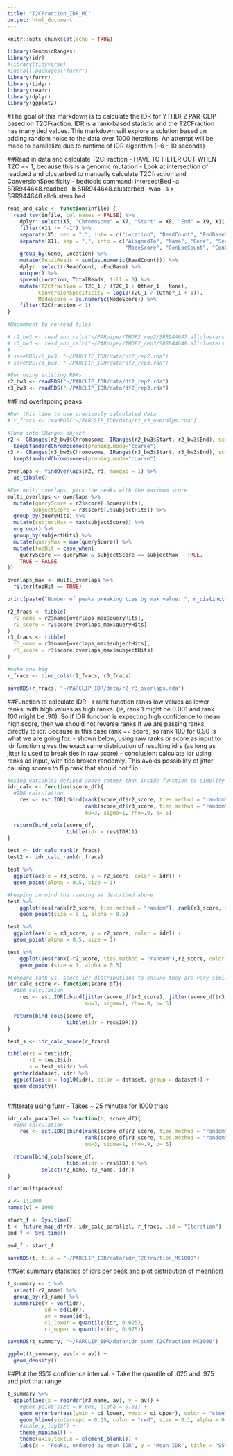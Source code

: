 ```yaml
---
title: "T2CFraction_IDR_MC"
output: html_document
---
```


```r
knitr::opts_chunk$set(echo = TRUE)

library(GenomicRanges)
library(idr)
#library(tidyverse)
#install.packages("furrr")
library(furrr)
library(tidyr)
library(readr)
library(dplyr)
library(ggplot2)
```

#The goal of this markdown is to calculate the IDR for YTHDF2 PAR-CLIP based on T2CFraction. IDR is a rank-based statistic and the T2CFraction has many tied values. This markdown will explore a solution based on adding random noise to the data over 1000 iterations. An attempt will be made to parallelize due to runtime of IDR algorithm (~6 - 10 seconds)

##Read in data and calculate T2CFraction
 - HAVE TO FILTER OUT WHEN T2C == 1, because this is a genomic mutation
 - Look at intersection of readbed and clusterbed to manually calculate T2Cfraction and ConversionSpecificity
 - bedtools command: intersectBed -a SRR944648.readbed -b SRR944648.clusterbed -wao -s > SRR944648.allclusters.bed
```r
read_and_calc <- function(infile) {
  read_tsv(infile, col_names = FALSE) %>%
    dplyr::select(X5, "Chromosome" = X7, "Start" = X8, "End" = X9, X11, "Strand" = X12) %>%
    filter(X11 != "-1") %>%
    separate(X5, sep = ",", into = c("Location", "ReadCount", "EndBase")) %>%
    separate(X11, sep = ",", into = c("AlignedTo", "Name", "Gene", "Seq", "Reads", "ModeLocation", 
                                      "ModeScore", "ConLocCount", "ConEvCount", "NonConEvCount", "Annotation")) %>%
    group_by(Gene, Location) %>%
    mutate(TotalReads = sum(as.numeric(ReadCount))) %>%
    dplyr::select(-ReadCount, -EndBase) %>%
    unique() %>%
    spread(Location, TotalReads, fill = 0) %>%
    mutate(T2Cfraction = T2C_1 / (T2C_1 + Other_1 + None),
          ConversionSpecificity = log10(T2C_1 / (Other_1 + 1)),
          ModeScore = as.numeric(ModeScore)) %>%
    filter(T2Cfraction < 1)
}

#Uncomment to re-read files

# r2_bw3 <- read_and_calc("~/PARpipe/YTHDF2_rep2/SRR944647.allclusters.bed")
# r3_bw3 <- read_and_calc("~/PARpipe/YTHDF2_rep3/SRR944648.allclusters.bed")
# 
# saveRDS(r2_bw3, "~/PARCLIP_IDR/data/df2_rep2.rda")
# saveRDS(r3_bw3, "~/PARCLIP_IDR/data/df2_rep3.rda")

#For using existing RDAs
r2_bw3 <- readRDS("~/PARCLIP_IDR/data/df2_rep2.rda")
r3_bw3 <- readRDS("~/PARCLIP_IDR/data/df2_rep3.rda")

```

##Find overlapping peaks

```r
#Run this line to use previously calculated data
# r_fracs <- readRDS("~/PARCLIP_IDR/data/r2_r3_overalps.rda")

#Turn into GRanges object
r2 <- GRanges(r2_bw3$Chromosome, IRanges(r2_bw3$Start, r2_bw3$End), score=r2_bw3$T2Cfraction, name = r2_bw3$Gene) %>%
  keepStandardChromosomes(pruning.mode="coarse")
r3 <- GRanges(r3_bw3$Chromosome, IRanges(r3_bw3$Start, r3_bw3$End), score=r3_bw3$T2Cfraction, name = r3_bw3$Gene) %>%
  keepStandardChromosomes(pruning.mode="coarse")

overlaps <- findOverlaps(r2, r3, maxgap = 1) %>%
  as_tibble()

#For multi overlaps, pick the peaks with the maximum score
multi_overlaps <- overlaps %>%
  mutate(queryScore = r2$score[.$queryHits],
        subjectScore = r3$score[.$subjectHits]) %>%
  group_by(queryHits) %>%
  mutate(subjectMax = max(subjectScore)) %>%
  ungroup() %>%
  group_by(subjectHits) %>%
  mutate(queryMax = max(queryScore)) %>%
  mutate(topHit = case_when(
    queryScore == queryMax & subjectScore == subjectMax ~ TRUE,
    TRUE ~ FALSE
))

overlaps_max <- multi_overlaps %>%
  filter(topHit == TRUE)

print(paste("Number of peaks breaking ties by max value: ", n_distinct(overlaps_max$queryHits)))

r2_fracs <- tibble(
  r2_name = r2$name[overlaps_max$queryHits],
  r2_score = r2$score[overlaps_max$queryHits]
)
r3_fracs <- tibble(
  r3_name = r3$name[overlaps_max$subjectHits],
  r3_score = r3$score[overlaps_max$subjectHits]
)

#make one big 
r_fracs <- bind_cols(r2_fracs, r3_fracs)

saveRDS(r_fracs, "~/PARCLIP_IDR/data/r2_r3_overlaps.rda")

```


##Function to calculate IDR
 - r rank function ranks low values as lower ranks, with high values as high ranks. (ie, rank 1 might be 0.001 and rank 100 might be .90). So if IDR function is expecting high confidence to mean high score, then we should not reverse ranks if we are passing ranks directly to idr. Because in this case rank == score, so rank 100 for 0.90 is what we are going for.
 - shown below, using raw ranks or score as input to idr function gives the exact same distribution of resulting idrs (as long as jitter is used to break ties in raw score)
 - conclusion: calculate idr using ranks as input, with ties broken randomly. This avoids possibility of jitter causing scores to flip rank that should not flip.
```r
#using variables defined above rather than inside function to simplify furrr call below
idr_calc <- function(score_df){
  #IDR calculation
    res <- est.IDR(cbind(rank(score_df$r2_score, ties.method = "random"), 
                         rank(score_df$r3_score, ties.method = "random")), 
                         mu=3, sigma=1, rho=.9, p=.5)

  return(bind_cols(score_df,
                   tibble(idr = res$IDR)))
}

test <- idr_calc_rank(r_fracs)
test2 <- idr_calc_rank(r_fracs)

test %>%
  ggplot(aes(x = r3_score, y = r2_score, color = idr)) +
  geom_point(alpha = 0.5, size = 1)

#keeping in mind the ranking as described above
test %>%
    ggplot(aes(rank(r2_score, ties.method = "random"), rank(r3_score, ties.method = "random"), color = idr)) +
    geom_point(size = 0.1, alpha = 0.5)

test %>%
  ggplot(aes(x = r3_score, y = r2_score, color = idr)) +
  geom_point(alpha = 0.5, size = 1)

test %>%
    ggplot(aes(rank(-r2_score, ties.method = "random"),r2_score, color = idr)) +
    geom_point(size = 1, alpha = 0.5)

#Compare rank vs. score idr distributions to ensure they are very similar
idr_calc_score <- function(score_df){
  #IDR calculation
    res <- est.IDR(cbind(jitter(score_df$r2_score), jitter(score_df$r3_score)), 
                         mu=3, sigma=1, rho=.9, p=.5)

  return(bind_cols(score_df,
                   tibble(idr = res$IDR)))
}

test_s <- idr_calc_score(r_fracs)

tibble(r1 = test$idr,
       r2 = test2$idr,
       s = test_s$idr) %>%
  gather(dataset, idr) %>%
  ggplot(aes(x = log10(idr), color = dataset, group = dataset)) +
  geom_density()
  
```

##Iterate using furrr
 - Takes ~ 25 minutes for 1000 trials
```r
idr_calc_parallel <- function(n, score_df){
  #IDR calculation
    res <- est.IDR(cbind(rank(score_df$r2_score, ties.method = "random"), 
                         rank(score_df$r3_score, ties.method = "random")), 
                         mu=3, sigma=1, rho=.9, p=.5)

  return(bind_cols(score_df,
                   tibble(idr = res$IDR)) %>%
           select(r2_name, r3_name, idr))
}

plan(multiprocess)

v <- 1:1000
names(v) = 1000

start_f <- Sys.time()
t <- future_map_dfr(v, idr_calc_parallel, r_fracs, .id = "Iteration")
end_f <- Sys.time()

end_f - start_f

saveRDS(t, file = "~/PARCLIP_IDR/data/idr_T2Cfraction_MC1000")
```

##Get summary statistics of idrs per peak and plot distribution of mean(idr)
```r
t_summary <- t %>%
  select(-r2_name) %>%
  group_by(r3_name) %>%
  summarize(v = var(idr),
            sd = sd(idr),
            av = mean(idr),
            ci_lower = quantile(idr, 0.025),
            ci_upper = quantile(idr, 0.975))

saveRDS(t_summary, "~/PARCLIP_IDR/data/idr_summ_T2Cfraction_MC1000")

ggplot(t_summary, aes(x = av)) +
  geom_density()
```

##Plot the 95% confidence interval:
  - Take the quantile of .025 and .975 and plot that range
```r
t_summary %>%
  ggplot(aes(x = reorder(r3_name, av), y = av)) +
    #geom_point(size = 0.001, alpha = 0.01) +
    geom_errorbar(aes(ymin = ci_lower, ymax = ci_upper), color = "steelblue", alpha = 0.5) +
    geom_hline(yintercept = 0.25, color = "red", size = 0.1, alpha = 0.5) +
    #scale_y_log10() +
    theme_minimal() +
    theme(axis.text.x = element_blank()) +
    labs(x = "Peaks, ordered by mean IDR", y = "Mean IDR", title = "95% Confidence Interval of IDR Values from 1000 MC Trials")


```









